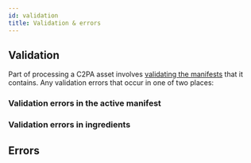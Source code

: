 ```yaml
---
id: validation
title: Validation & errors
---
```


## Validation

Part of processing a C2PA asset involves [validating the manifests](https://c2pa.org/specifications/specifications/1.0/specs/C2PA_Specification.html#_validation) that it contains.
Any validation errors that occur in one of two places:

### Validation errors in the active manifest

### Validation errors in ingredients

## Errors
